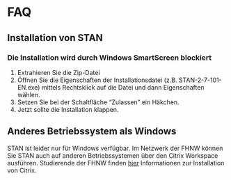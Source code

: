 # FAQ

## Installation von STAN

### Die Installation wird durch Windows SmartScreen blockiert

1.  Extrahieren Sie die Zip-Datei
2.  Öffnen Sie die Eigenschaften der Installationsdatei (z.B. STAN-2-7-101-EN.exe) mittels Rechtsklick auf die Datei und dann Eigenschaften wählen.
3.  Setzen Sie bei der Schaltfläche "Zulassen" ein Häkchen.
4.  Jetzt sollte die Installation klappen.

## Anderes Betriebssystem als Windows

STAN ist leider nur für Windows verfügbar. Im Netzwerk der FHNW können Sie STAN auch auf anderen Betriebssystemen über den Citrix Workspace ausführen. Studierende der FHNW finden [hier](https://help.fhnw.ch/1304/citrix-installieren-aktivieren/#F%C3%BCr+Studenten) Informationen zur Installation von Citrix.
